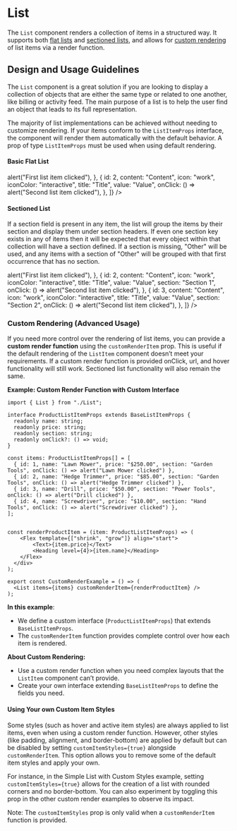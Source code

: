 
<Meta title="Components/Lists and Tables/List" />

# List

The `List` component renders a collection of items in a structured way. It
supports both [flat lists](#basic-flat-list) and
[sectioned lists](#sectioned-list), and allows for
[custom rendering](#custom-rendering-advanced-usage) of list items via a render
function.

## Design and Usage Guidelines

The `List` component is a great solution if you are looking to display a
collection of objects that are either the same type or related to one another,
like billing or activity feed. The main purpose of a list is to help the user
find an object that leads to its full representation.

The majority of list implementations can be achieved without needing to
customize rendering. If your items conform to the `ListItemProps` interface, the
component will render them automatically with the default behavior. A prop of
type `ListItemProps` must be used when using default rendering.

#### Basic Flat List

<Canvas>
  <Card>
    <List
      items={[
        {
          id: 1,
          content: "Content",
          icon: "work",
          iconColor: "interactive",
          title: "Title",
          value: "Value",
          onClick: () => alert("First list item clicked"),
        },
        {
          id: 2,
          content: "Content",
          icon: "work",
          iconColor: "interactive",
          title: "Title",
          value: "Value",
          onClick: () => alert("Second list item clicked"),
        },
      ]}
    />
  </Card>
</Canvas>

#### Sectioned List

If a section field is present in any item, the list will group the items by
their section and display them under section headers. If even one section key
exists in any of items then it will be expected that every object within that
collection will have a section defined. If a section is missing, "Other" will be
used, and any items with a section of "Other" will be grouped with that first
occurrence that has no section.

<Canvas>
  <Card>
    <List
      items={[
        {
          id: 1,
          content: "Content",
          icon: "work",
          iconColor: "interactive",
          title: "Title",
          value: "Value",
          section: "Section 1",
          onClick: () => alert("First list item clicked"),
        },
        {
          id: 2,
          content: "Content",
          icon: "work",
          iconColor: "interactive",
          title: "Title",
          value: "Value",
          section: "Section 1",
          onClick: () => alert("Second list item clicked"),
        },
        {
          id: 3,
          content: "Content",
          icon: "work",
          iconColor: "interactive",
          title: "Title",
          value: "Value",
          section: "Section 2",
          onClick: () => alert("Second list item clicked"),
        },
      ]}
    />
  </Card>
</Canvas>

### Custom Rendering (Advanced Usage)

If you need more control over the rendering of list items, you can provide a
**custom render function** using the `customRenderItem` prop. This is useful if
the default rendering of the `ListItem` component doesn’t meet your
requirements. If a custom render function is provided onClick, url, and hover
functionality will still work. Sectioned list functionality will also remain the
same.

**Example: Custom Render Function with Custom Interface**

```tsx
import { List } from "./List";

interface ProductListItemProps extends BaseListItemProps {
  readonly name: string;
  readonly price: string;
  readonly section: string;
  readonly onClick?: () => void;
}

const items: ProductListItemProps[] = [
  { id: 1, name: "Lawn Mower", price: "$250.00", section: "Garden Tools", onClick: () => alert("Lawn Mower clicked") },
  { id: 2, name: "Hedge Trimmer", price: "$85.00", section: "Garden Tools", onClick: () => alert("Hedge Trimmer clicked") },
  { id: 3, name: "Drill", price: "$50.00", section: "Power Tools", onClick: () => alert("Drill clicked") },
  { id: 4, name: "Screwdriver", price: "$10.00", section: "Hand Tools", onClick: () => alert("Screwdriver clicked") },
];


const renderProductItem = (item: ProductListItemProps) => (
    <Flex template={["shrink", "grow"]} align="start">
        <Text>{item.price}</Text>
        <Heading level={4}>{item.name}</Heading>
    </Flex>
  </div>
);

export const CustomRenderExample = () => (
  <List items={items} customRenderItem={renderProductItem} />
);

```

**In this example**:

- We define a custom interface (`ProductListItemProps`) that extends
  `BaseListItemProps`.
- The `customRenderItem` function provides complete control over how each item
  is rendered.

**About Custom Rendering:**

- Use a custom render function when you need complex layouts that the `ListItem`
  component can’t provide.
- Create your own interface extending `BaseListItemProps` to define the fields
  you need.

#### Using Your own Custom Item Styles

Some styles (such as hover and active item styles) are always applied to list
items, even when using a custom render function. However, other styles (like
padding, alignment, and border-bottom) are applied by default but can be
disabled by setting `customItemStyles={true}` alongside `customRenderItem`. This
option allows you to remove some of the default item styles and apply your own.

For instance, in the Simple List with Custom Styles example, setting
`customItemStyles={true}` allows for the creation of a list with rounded corners
and no border-bottom. You can also experiment by toggling this prop in the other
custom render examples to observe its impact.

Note: The `customItemStyles` prop is only valid when a `customRenderItem`
function is provided.

